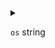
<details>
<summary>

`os`  <span class="config-field-type">string</span> 

</summary>

OperatingSystem is optional and defines the operating system this
command should be executed on

</details>
